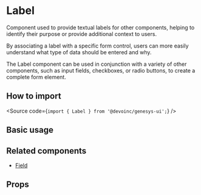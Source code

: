 

<Meta of={Stories} />

# Label

Component used to provide textual labels for other components, helping to
identify their purpose or provide additional context to users.

By associating a label with a specific form control, users can more easily
understand what type of data should be entered and why.

The Label component can be used in conjunction with a variety of other
components, such as input fields, checkboxes, or radio buttons, to create a
complete form element.

## How to import

<Source code={`import { Label } from '@devoinc/genesys-ui';`} />

## Basic usage

<Canvas of={Stories.Playground} />

## Related components

- [Field](?path=/docs/components-form-field--overview)

## Props

<ArgTypes of={Stories} />
